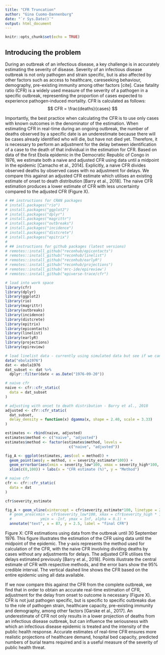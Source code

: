 ```yaml
---
title: "CFR Truncation"
author: "Gina Cuomo-Dannenburg"
date: "`r Sys.Date()`"
output: html_document
---
```


```r
knitr::opts_chunk$set(echo = TRUE)
```

## Introducing the problem
During an outbreak of an infectious disease, a key challenge is in accurately estimating the severity of disease. Severity of an infectious disease outbreak is not only pathogen and strain specific, but is also affected by other factors such as access to healthcare, careseeking behaviour, demography, pre-existing immunity among other factors [cite]. Case fatality ratio (CFR) is a widely used measure of the severity of a pathogen in a specific outbreak, representing the proportion of cases expected to experience pathogen-induced mortality. CFR is calculated as follows:
$$
CFR = \frac{deaths}{cases}
$$

Importantly, the best practice when calculating the CFR is to use only cases with known outcomes in the denominator of the estimation. When estimating CFR in real-time during an ongoing outbreak, the number of deaths observed by a specific date is an underestimate because there will be cases already identified who will die, but have not died yet. Therefore, it is necessary to perform an adjustment for the delay between identification of a case to the death of that individual in the estimation for CFR. 
Based on data of the first Ebola epidemic in the Democratic Republic of Congo in 1976, we estimate both a naive and adjusted CFR using data until a midpoint in the epidemic [Camacho et al., 2014]. Explicitly, a naive CFR divides observed deaths by observed cases with no adjustment for delays. We compare this against an adjusted CFR estimate which utilises an existing estimate of onset to death distribution [Barry et al., 2018]. The naive CFR estimation produces a lower estimate of CFR with less uncertainty compared to the adjusted CFR (Figure X). 
```r
# ## instructions for CRAN packages
# install.packages("rio")
# install.packages("ggplot2")
# install.packages("dplyr")
# install.packages("magrittr")
# install.packages("outbreaks")
# install.packages("incidence")
# install.packages("distcrete")
# install.packages("epitrix")
# 
# ## instructions for github packages (latest versions)
# remotes::install_github("reconhub/epicontacts")
# remotes::install_github("reconhub/linelist")
# remotes::install_github("reconhub/earlyR")
# remotes::install_github("reconhub/projections")
# remotes::install_github('mrc-ide/epireview')
# remotes::install_github("epiverse-trace/cfr")

# load into work space
library(cfr)
library(dplyr)
library(ggplot2)
library(rio)
library(magrittr)
library(outbreaks)
library(incidence)
library(distcrete)
library(epitrix)
library(epicontacts)
library(linelist)
library(earlyR)
library(projections)
library(epireview)

```

```r
# load linelist data - currently using simulated data but see if we can access real line list
data("ebola1976")
dat <- ebola1976
dat_subset <- dat %>%
  dplyr::filter(date < as.Date("1976-09-20"))

# naive cfr
naive <- cfr::cfr_static(
  data = dat_subset
)

# adjusting with onset to death distribution - Barry et al., 2018
adjusted <- cfr::cfr_static(
  dat_subset,
  delay_density = function(x) dgamma(x, shape = 2.40, scale = 3.33)
)

estimates <- rbind(naive, adjusted)
estimates$method <- c("naive", "adjusted")
estimates$method <- factor(estimates$method, levels =
                             c("naive", "adjusted"))

fig_A <- ggplot(estimates, aes(col = method)) + 
  geom_point(aes(y = method, x = severity_estimate*100)) +
  geom_errorbar(aes(xmin = severity_low*100, xmax = severity_high*100, y = method)) + theme_bw() +
  xlim(c(0,100)) + labs(x = "CFR estimate (%)", y = "Method")

```

```r

# naive cfr
cfr <- cfr::cfr_static(
  data = dat
)

cfr$severity_estimate

fig_A + geom_vline(xintercept = cfr$severity_estimate*100, linetype = 2) + 
  # geom_area(xmin = cfr$severity_low*100, xmax = cfr$severity_high * 100,
  #             ymin = -Inf, ymax = Inf, alpha = 0.1) +
  annotate("text", x = 87, y = 2.5, label = "final CFR")

```
Figure X: CFR estimations using data from the outbreak until 30 September 1976.
This figure illustrates the estimation of the CFR using data until the midpoint of the epidemic. The y-axis represents the method used for calculation of the CFR, with the naive CFR involving dividing deaths by cases without any adjustments for delays. The adjusted CFR utilises the delays estimated previously [Barry et al., 2018]. Points illustrate the central estimate of CFR with respective methods, and the error bars show the 95% credible interval. The vertical dashed line shows the CFR based on the entire epidemic using all data available.

If we now compare this against the CFR from the complete outbreak, we find that in order to obtain an accurate real-time estimation of CFR, adjustment for the delay from onset to outcome is necessary (Figure X). CFR is not just pathogen specific, but is specific to specific outbreaks due to the role of pathogen strain, healthcare capacity, pre-existing immunity and demography, among other factors [Garske et al., 2017]. An underestimate of CFR not only results in a lower projection of deaths from an infectious disease outbreak, but can influence the seriousness with which an infectious disease epidemic is treated and the intensity of the public health response. Accurate estimates of real-time CFR ensures more realistic projections of healthcare demand, hospital bed capacity, predicted numbers of burial teams required and is a useful measure of the severity of public health threat.


